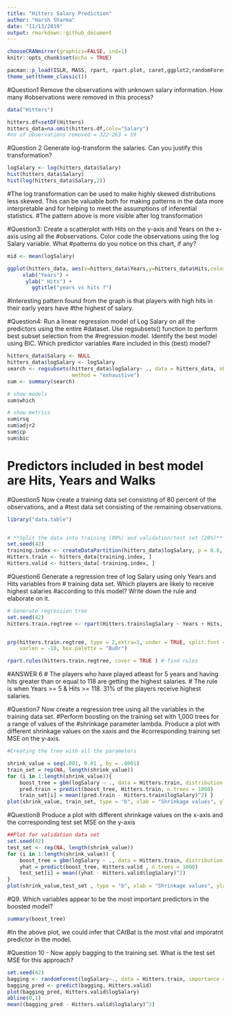 ```yaml
---
title: "Hitters Salary Prediction"
author: "Harsh Sharma"
date: "11/13/2019"
output: rmarkdown::github_document
---
```


```r
chooseCRANmirror(graphics=FALSE, ind=1)
knitr::opts_chunk$set(echo = TRUE)
```


```r
pacman::p_load(ISLR, MASS, rpart, rpart.plot, caret,ggplot2,randomForest, gbm, tree,leaps, mlbench, data.table)
theme_set(theme_classic())
```


#Question1 Remove the observations with unknown salary information. How many
#observations were removed in this process?
```r
data("Hitters")

hitters.df=setDF(Hitters)
hitters_data=na.omit(hitters.df,cols="Salary")
#no of observations removed = 322-263 = 59
```


#Question 2 Generate log-transform the salaries. Can you justify this transformation? 
```r
logSalary <- log(hitters_data$Salary)
hist(hitters_data$Salary)
hist(log(hitters_data$Salary,2))
```
#The log transformation can be used to make highly skewed distributions less skewed. This can be valuable both for making patterns in the data more interpretable and for helping to meet the assumptions of inferential statistics.
#The pattern above is more visible after log transformation


#Question3: Create a scatterplot with Hits on the y-axis and Years on the x-axis using all the
#observations. Color code the observations using the log Salary variable. What
#patterns do you notice on this chart, if any? 
```r
mid <- mean(logSalary)

ggplot(hitters_data, aes(x=hitters_data$Years,y=hitters_data$Hits,color=logSalary)) +  geom_point() + 
     xlab("Years") + 
      ylab(" Hits") + 
        ggtitle("years vs hits ?")

```

#Interesting pattern found from the graph is that players with high hits in their early years have #the highest of salary.

#Question4: Run a linear regression model of Log Salary on all the predictors using the entire
#dataset. Use regsubsets() function to perform best subset selection from the
#regression model. Identify the best model using BIC. Which predictor variables
#are included in this (best) model? 
```r
hitters_data$Salary <- NULL
hitters_data$logSalary <- logSalary
search <- regsubsets(hitters_data$logSalary~ ., data = hitters_data, nbest = 1, nvmax = dim(hitters_data)[2],
                     method = "exhaustive")
sum <- summary(search)

# show models
sum$which

# show metrics
sum$rsq
sum$adjr2
sum$cp
sum$bic
```
# Predictors included in best model are Hits, Years and Walks

#Question5 Now create a training data set consisting of 80 percent of the observations, and a
#test data set consisting of the remaining observations. 
```r

library("data.table")


# **Split the data into training (80%) and validation/test set (20%)**
set.seed(42)
training.index <- createDataPartition(hitters_data$logSalary, p = 0.8, list = FALSE)
Hitters.train <- hitters_data[training.index, ]
Hitters.valid <- hitters_data[-training.index, ]

```


#Question6 Generate a regression tree of log Salary using only Years and Hits variables from
# training data set. Which players are likely to receive highest salaries
#according to this model? Write down the rule and elaborate on it.
```r
# Generate regression tree
set.seed(42)
hitters.train.regtree <- rpart(Hitters.train$logSalary ~ Years + Hits, data = Hitters.train)


prp(hitters.train.regtree, type = 2,extra=1, under = TRUE, split.font = 2, 
    varlen = -10, box.palette = "BuOr")

rpart.rules(hitters.train.regtree, cover = TRUE ) # find rules

```
#ANSWER 6
# The players who have played atleast for 5 years and having hits greater than or equal to 118 are getting the highest salaries. 
# The rule is when	Years	>= 5	&	Hits >=	118. 31% of the players receive highest salaries.

#Question7 Now create a regression tree using all the variables in the training data set.
#Perform boosting on the training set with 1,000 trees for a range of values of the
#shrinkage parameter lambda. Produce a plot with different shrinkage values on the xaxis and the #corresponding training set MSE on the y-axis. 
```r
#Creating the tree with all the parameters

shrink_value = seq(.001, 0.01 , by = .0001)
train_set = rep(NA, length(shrink_value))
for (i in 1:length(shrink_value)){
    boost_tree = gbm(logSalary ~ ., data = Hitters.train, distribution = "gaussian", n.trees = 1000, shrinkage = shrink_value[i])
    pred.train = predict(boost_tree, Hitters.train, n.trees = 1000)
    train_set[i] = mean((pred.train - Hitters.train$logSalary)^2) }
plot(shrink_value, train_set, type = "b", xlab = "Shrinkage values", ylab = "Training Set MSE")

```

#Question8 Produce a plot with different shrinkage values on the x-axis and the corresponding test set MSE on the y-axis
```r
##Plot for validation data set 
set.seed(42)
test_set <- rep(NA, length(shrink_value))
for (i in 1:length(shrink_value)) {
    boost_tree = gbm(logSalary ~ ., data = Hitters.train, distribution = "gaussian", n.trees = 1000, shrinkage = shrink_value[i])
    yhat = predict(boost_tree, Hitters.valid , n.trees = 1000)
    test_set[i] = mean((yhat - Hitters.valid$logSalary)^2)
}
plot(shrink_value,test_set , type = "b", xlab = "Shrinkage values", ylab = "Test Set MSE")

```


#Q9. Which variables appear to be the most important predictors in the boosted
model?
```r
summary(boost_tree)
```

#In the above plot, we could infer that CAtBat is the most vital and imporatnt predictor in the model.


#Question 10 - Now apply bagging to the training set. What is the test set MSE for this approach?

```r
set.seed(42)
bagging <- randomForest(logSalary~., data = Hitters.train, importance = TRUE)
bagging_pred <- predict(bagging, Hitters.valid)
plot(bagging_pred, Hitters.valid$logSalary)
abline(0,1)
mean((bagging_pred - Hitters.valid$logSalary)^2)

```
